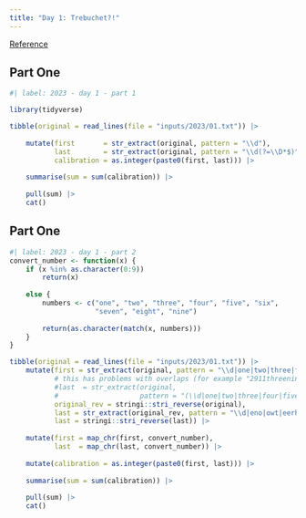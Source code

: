 ```yaml
---
title: "Day 1: Trebuchet?!"
---
```


[Reference](https://adventofcode.com/2023/day/1)

## Part One

```r
#| label: 2023 - day 1 - part 1

library(tidyverse)

tibble(original = read_lines(file = "inputs/2023/01.txt")) |> 
    
    mutate(first       = str_extract(original, pattern = "\\d"),
           last        = str_extract(original, pattern = "\\d(?=\\D*$)"),
           calibration = as.integer(paste0(first, last))) |> 
    
    summarise(sum = sum(calibration)) |>
    
    pull(sum) |> 
    cat()
```

## Part One

```r
#| label: 2023 - day 1 - part 2
convert_number <- function(x) {
    if (x %in% as.character(0:9))
        return(x)
    
    else {
        numbers <- c("one", "two", "three", "four", "five", "six",
                     "seven", "eight", "nine")
        
        return(as.character(match(x, numbers)))
    }
}

tibble(original = read_lines(file = "inputs/2023/01.txt")) |> 
    mutate(first = str_extract(original, pattern = "\\d|one|two|three|four|five|six|seven|eight|nine"),
           # this has problems with overlaps (for example "2911threeninesdvxvheightwobm" matches "eight" not "two")
           #last  = str_extract(original,
           #                    pattern = "(\\d|one|two|three|four|five|six|seven|eight|nine)(?!.*(\\d|one|two|three|four|five|six|seven|eight|nine).*$)")
           original_rev = stringi::stri_reverse(original),
           last = str_extract(original_rev, pattern = "\\d|eno|owt|eerht|ruof|evif|xis|neves|thgie|enin"),
           last = stringi::stri_reverse(last)) |> 
    
    mutate(first = map_chr(first, convert_number),
           last  = map_chr(last, convert_number)) |> 
    
    mutate(calibration = as.integer(paste0(first, last))) |> 
    
    summarise(sum = sum(calibration)) |>
    
    pull(sum) |> 
    cat()
```
